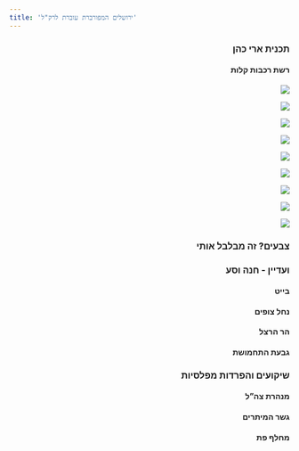 ```yaml
---
title: 'ירושלים המפורברת עוברת לרק"ל'
---
```

::: {dir="rtl"}
### תכנית ארי כהן

#### רשת רכבות קלות

![](images/paste-14.png)

![](images/paste-15.png)

![](images/paste-16.png)

![](images/paste-17.png)

![](images/paste-18.png)

![](images/paste-19.png)

![](images/paste-20.png)

![](images/paste-21.png)

![](images/paste-22.png)

### צבעים? זה מבלבל אותי

### ועדיין - חנה וסע
#### בייט
#### נחל צופים
#### הר הרצל
#### גבעת התחמושת
### שיקועים והפרדות מפלסיות
#### מנהרת צה"ל
#### גשר המיתרים
#### מחלף פת
:::